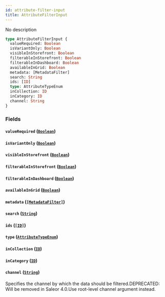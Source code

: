 ```yaml
---
id: attribute-filter-input
title: AttributeFilterInput
---
```


No description

```graphql
type AttributeFilterInput {
  valueRequired: Boolean
  isVariantOnly: Boolean
  visibleInStorefront: Boolean
  filterableInStorefront: Boolean
  filterableInDashboard: Boolean
  availableInGrid: Boolean
  metadata: [MetadataFilter]
  search: String
  ids: [ID]
  type: AttributeTypeEnum
  inCollection: ID
  inCategory: ID
  channel: String
}
```

### Fields

#### `valueRequired` ([`Boolean`](/developer/api-reference/scalars/boolean.mdx))

#### `isVariantOnly` ([`Boolean`](/developer/api-reference/scalars/boolean.mdx))

#### `visibleInStorefront` ([`Boolean`](/developer/api-reference/scalars/boolean.mdx))

#### `filterableInStorefront` ([`Boolean`](/developer/api-reference/scalars/boolean.mdx))

#### `filterableInDashboard` ([`Boolean`](/developer/api-reference/scalars/boolean.mdx))

#### `availableInGrid` ([`Boolean`](/developer/api-reference/scalars/boolean.mdx))

#### `metadata` ([`[MetadataFilter]`](/developer/api-reference/inputs/metadata-filter.mdx))

#### `search` ([`String`](/developer/api-reference/scalars/string.mdx))

#### `ids` ([`[ID]`](/developer/api-reference/scalars/id.mdx))

#### `type` ([`AttributeTypeEnum`](/developer/api-reference/enums/attribute-type-enum.mdx))

#### `inCollection` ([`ID`](/developer/api-reference/scalars/id.mdx))

#### `inCategory` ([`ID`](/developer/api-reference/scalars/id.mdx))

#### `channel` ([`String`](/developer/api-reference/scalars/string.mdx))

Specifies the channel by which the data should be filtered.DEPRECATED: Will be removed in Saleor 4.0.Use root-level channel argument instead.
